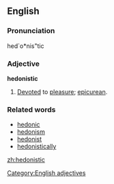 ==English==

===Pronunciation===
hed`o*nis"tic

===Adjective===
'''hedonistic'''
# [[Devote]]d to [[pleasure]]; [[epicurean]].

===Related words===
* [[hedonic]]
* [[hedonism]]
* [[hedonist]]
* [[hedonistically]]

[[Category:English adjectives]]

[[zh:hedonistic]]